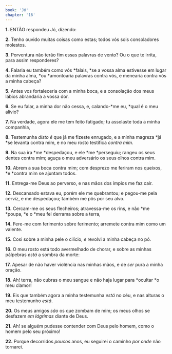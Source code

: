 ```yaml
---
book: 'Jó'
chapter: '16'
---
```


**1.** ENTÃO respondeu Jó, dizendo:

**2.** Tenho ouvido muitas coisas como estas; todos vós sois consoladores molestos.

**3.** Porventura não terão fim essas palavras de vento? Ou o que te irrita, para assim responderes?

**4.** Falaria eu também como vós *falais, *se a vossa alma estivesse em lugar da minha alma, *ou *amontoaria palavras contra vós, e menearia contra vós a minha cabeça?

**5.** Antes vos fortaleceria com a minha boca, e a consolação dos meus lábios abrandaria a vossa dor.

**6.** Se eu falar, a minha dor não cessa, e, calando-*me eu, *qual é o meu alívio?

**7.** Na verdade, agora ele me tem feito fatigado; tu assolaste toda a minha companhia,

**8.** Testemunha *disto é* que já me fizeste enrugado, e a minha magreza *já *se levanta contra mim, e no meu rosto testifica *contra mim*.

**9.** Na sua ira *me *despedaçou, e ele *me *perseguiu; rangeu os seus dentes contra mim; aguça o meu adversário os seus olhos contra mim.

**10.** Abrem a sua boca contra mim; com desprezo me feriram nos queixos, *e *contra mim se ajuntam todos.

**11.** Entrega-me Deus ao perverso, e nas mãos dos ímpios me faz cair.

**12.** Descansado estava eu, porém ele me quebrantou; e pegou-me pela cerviz, e me despedaçou; também me pôs por seu alvo.

**13.** Cercam-me os seus flecheiros; atravessa-me os rins, e não *me *poupa, *e o *meu fel derrama sobre a terra,

**14.** Fere-me com ferimento sobre ferimento; arremete contra mim como um valente.

**15.** Cosi sobre a minha pele o cilício, *e* revolvi a minha cabeça no pó.

**16.** O meu rosto está todo avermelhado de chorar, e sobre as minhas pálpebras *está* a sombra da morte:

**17.** Apesar de não haver violência nas minhas mãos, e de *ser* pura a minha oração.

**18.** Ah! terra, não cubras o meu sangue e não haja lugar para *ocultar *o meu clamor!

**19.** Eis que também agora a minha testemunha *está* no céu, e nas alturas o meu testemunho *está*.

**20.** Os meus amigos *são* os que zombam de mim; os meus olhos se desfazem *em lágrimas* diante de Deus.

**21.** Ah! se alguém pudesse contender com Deus pelo homem, como o homem pelo seu próximo!

**22.** Porque decorridos *poucos* anos, eu seguirei o caminho *por onde* não tornarei.